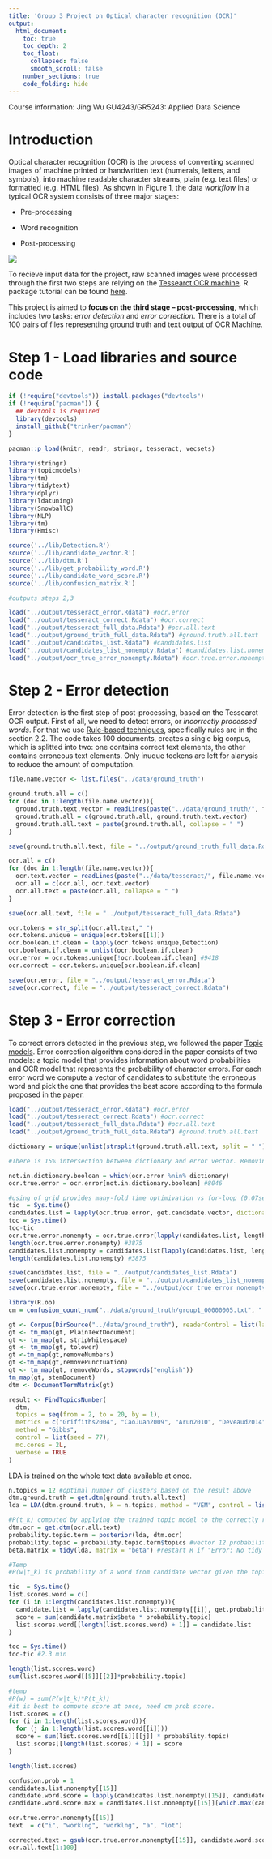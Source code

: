 ```yaml
---
title: 'Group 3 Project on Optical character recognition (OCR)'
output: 
  html_document:
    toc: true
    toc_depth: 2
    toc_float:
      collapsed: false
      smooth_scroll: false
    number_sections: true
    code_folding: hide
---
```


Course information: 
Jing Wu
GU4243/GR5243: Applied Data Science

# Introduction {-}

Optical character recognition (OCR) is the process of converting scanned images of machine printed or
handwritten text (numerals, letters, and symbols), into machine readable character streams, plain (e.g. text files) or formatted (e.g. HTML files). As shown in Figure 1, the data *workflow* in a typical OCR system consists of three major stages:

* Pre-processing

* Word recognition

* Post-processing

![](../figs/ocr_flowchart.png) 

To recieve input data for the project, raw scanned images were processed through the first two steps are relying on the [Tessearct OCR machine](https://en.wikipedia.org/wiki/Tesseract_(software)). R package tutorial can be found [here](https://www.r-bloggers.com/the-new-tesseract-package-high-quality-ocr-in-r/). 

This project is aimed to **focus on the third stage -- post-processing**, which includes two tasks: *error detection* and *error correction*. There is a total of 100 pairs of files representing ground truth and text output of OCR Machine.

# Step 1 - Load libraries and source code

```r
if (!require("devtools")) install.packages("devtools")
if (!require("pacman")) {
  ## devtools is required
  library(devtools)
  install_github("trinker/pacman")
}

pacman::p_load(knitr, readr, stringr, tesseract, vecsets)

library(stringr)
library(topicmodels)
library(tm)
library(tidytext)
library(dplyr)
library(ldatuning)
library(SnowballC)  
library(NLP)
library(tm)
library(Hmisc)

source('../lib/Detection.R')
source('../lib/candidate_vector.R')
source('../lib/dtm.R')
source('../lib/get_probability_word.R')
source('../lib/candidate_word_score.R')
source('../lib/confusion_matrix.R')

#outputs steps 2,3

load("../output/tesseract_error.Rdata") #ocr.error
load("../output/tesseract_correct.Rdata") #ocr.correct
load("../output/tesseract_full_data.Rdata") #ocr.all.text
load("../output/ground_truth_full_data.Rdata") #ground.truth.all.text
load("../output/candidates_list.Rdata") #candidates.list
load("../output/candidates_list_nonempty.Rdata") #candidates.list.nonempty
load("../output/ocr_true_error_nonempty.Rdata") #ocr.true.error.nonempty

```

# Step 2 - Error detection

Error detection is the first step of post-processing, based on the Tessearct OCR output. First of all, we need to detect errors, or *incorrectly processed words*. For that we use [Rule-based techniques](http://webpages.ursinus.edu/akontostathis/KulpKontostathisFinal.pdf), specifically rules are in the section 2.2. The code takes 100 documents, creates a single big corpus, which is splitted into two: one contains correct text elements, the other contains erroneous text elements. Only inuque tockens are left for alanysis to reduce the amount of computation.

```r
file.name.vector <- list.files("../data/ground_truth")

ground.truth.all = c()
for (doc in 1:length(file.name.vector)){
  ground.truth.text.vector = readLines(paste("../data/ground_truth/", file.name.vector[doc],sep=""))
  ground.truth.all = c(ground.truth.all, ground.truth.text.vector)
  ground.truth.all.text = paste(ground.truth.all, collapse = " ")
}

save(ground.truth.all.text, file = "../output/ground_truth_full_data.Rdata")

ocr.all = c()
for (doc in 1:length(file.name.vector)){
  ocr.text.vector = readLines(paste("../data/tesseract/", file.name.vector[doc],sep =""))
  ocr.all = c(ocr.all, ocr.text.vector)
  ocr.all.text = paste(ocr.all, collapse = " ")
}

save(ocr.all.text, file = "../output/tesseract_full_data.Rdata")

ocr.tokens = str_split(ocr.all.text," ")
ocr.tokens.unique = unique(ocr.tokens[[1]])
ocr.boolean.if.clean = lapply(ocr.tokens.unique,Detection)
ocr.boolean.if.clean = unlist(ocr.boolean.if.clean)
ocr.error = ocr.tokens.unique[!ocr.boolean.if.clean] #9418
ocr.correct = ocr.tokens.unique[ocr.boolean.if.clean]

save(ocr.error, file = "../output/tesseract_error.Rdata")
save(ocr.correct, file = "../output/tesseract_correct.Rdata")
```
# Step 3 - Error correction

To correct errors detected in the previous step, we followed the paper [Topic models](https://ieeexplore.ieee.org/stamp/stamp.jsp?tp=&arnumber=4377099). Error correction algorithm considered in the paper consists of two models: a topic model that provides information about word probabilities and OCR model that represents the probability of character errors. For each error word we compute a vector of candidates to substitute the erroneous word and pick the one that provides the best score according to the formula proposed in the paper.

```r
load("../output/tesseract_error.Rdata") #ocr.error
load("../output/tesseract_correct.Rdata") #ocr.correct
load("../output/tesseract_full_data.Rdata") #ocr.all.text
load("../output/ground_truth_full_data.Rdata") #ground.truth.all.text

dictionary = unique(unlist(strsplit(ground.truth.all.text, split = " ")))

#There is 15% intersection between dictionary and error vector. Removing those.

not.in.dictionary.boolean = which(ocr.error %nin% dictionary)
ocr.true.error = ocr.error[not.in.dictionary.boolean] #8046

#using of grid provides many-fold time optimivation vs for-loop (0.07sec vs 10sec/error.word)
tic  = Sys.time()
candidates.list = lapply(ocr.true.error, get.candidate.vector, dictionary = dictionary)
toc = Sys.time()
toc-tic 
ocr.true.error.nonempty = ocr.true.error[lapply(candidates.list, length)>0]
length(ocr.true.error.nonempty) #3875
candidates.list.nonempty = candidates.list[lapply(candidates.list, length)>0]
length(candidates.list.nonempty) #3875

save(candidates.list, file = "../output/candidates_list.Rdata")
save(candidates.list.nonempty, file = "../output/candidates_list_nonempty.Rdata")
save(ocr.true.error.nonempty, file = "../output/ocr_true_error_nonempty.Rdata")
```

```r
library(R.oo)
cm = confusion_count_num("../data/ground_truth/group1_00000005.txt", "../data/trasserect/group1_00000005.txt")
```


```r
gt <- Corpus(DirSource("../data/ground_truth"), readerControl = list(language = "english"))
gt <- tm_map(gt, PlainTextDocument)
gt <- tm_map(gt, stripWhitespace)
gt <- tm_map(gt, tolower)
gt <-tm_map(gt,removeNumbers)
gt <-tm_map(gt,removePunctuation)
gt <- tm_map(gt, removeWords, stopwords("english"))
tm_map(gt, stemDocument)
dtm <- DocumentTermMatrix(gt)

result <- FindTopicsNumber(
  dtm,
  topics = seq(from = 2, to = 20, by = 1),
  metrics = c("Griffiths2004", "CaoJuan2009", "Arun2010", "Deveaud2014"),
  method = "Gibbs",
  control = list(seed = 77),
  mc.cores = 2L,
  verbose = TRUE
)

```

LDA is trained on the whole text data available at once.
```r
n.topics = 12 #optimal number of clusters based on the result above
dtm.ground.truth = get.dtm(ground.truth.all.text) 
lda = LDA(dtm.ground.truth, k = n.topics, method = "VEM", control = list(seed = 2019))
```


```r
#P(t_k) computed by applying the trained topic model to the correctly recognized words in the document. 
dtm.ocr = get.dtm(ocr.all.text)
probability.topic.term = posterior(lda, dtm.ocr) 
probability.topic = probability.topic.term$topics #vector 12 probabilities
beta.matrix = tidy(lda, matrix = "beta") #restart R if "Error: No tidy method for objects of class LDA_VEM", this is package bug
```

```r
#Temp
#P(w|t_k) is probability of a word from candidate vector given the topic, computed using beta matrix.

tic  = Sys.time()
list.scores.word = c()
for (i in 1:length(candidates.list.nonempty)){
  candidate.list = lapply(candidates.list.nonempty[[i]], get.probability.word, beta.matrix = beta.matrix)
  score = sum(candidate.matrix$beta * probability.topic)
  list.scores.word[[length(list.scores.word) + 1]] = candidate.list
}

toc = Sys.time()
toc-tic #2.3 min

length(list.scores.word)
sum(list.scores.word[[5]][[2]]*probability.topic)

```

```r
#temp
#P(w) = sum(P(w|t_k)*P(t_k))
#it is best to compute score at once, need cm prob score.
list.scores = c()
for (i in 1:length(list.scores.word)){
  for (j in 1:length(list.scores.word[[i]]))
  score = sum(list.scores.word[[i]][[j]] * probability.topic)
  list.scores[[length(list.scores) + 1]] = score
}

length(list.scores)
```

```r
confusion.prob = 1
candidates.list.nonempty[[15]]
candidate.word.score = lapply(candidates.list.nonempty[[15]], candidate.word.score, probability.topic = probability.topic, confusion.prob = confusion.prob, beta.matrix = beta.matrix)
candidate.word.score.max = candidates.list.nonempty[[15]][which.max(candidate.word.score)]

ocr.true.error.nonempty[[15]]
text  = c("i", "worklng", "worklng", "a", "lot")

corrected.text = gsub(ocr.true.error.nonempty[[15]], candidate.word.score.max, as.character(text))
ocr.all.text[1:100]
```

